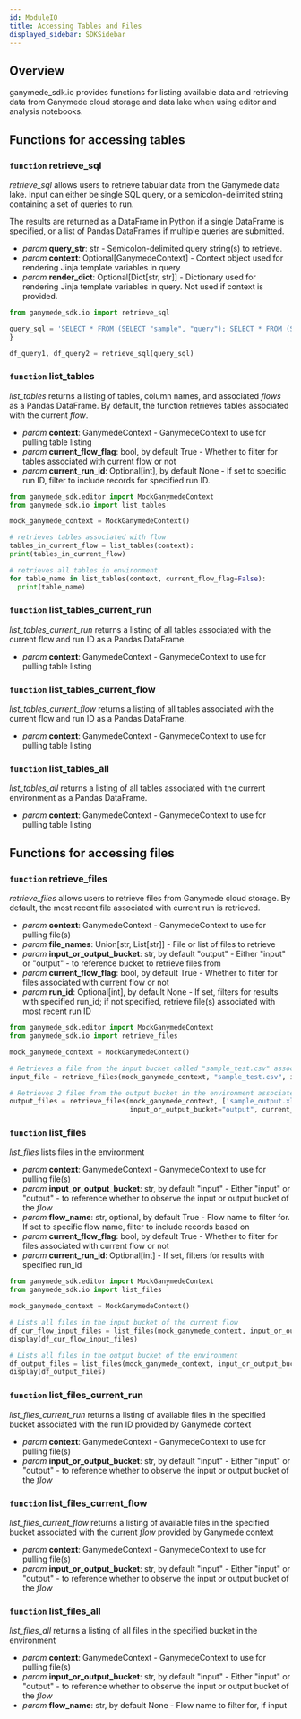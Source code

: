 ```yaml
---
id: ModuleIO
title: Accessing Tables and Files
displayed_sidebar: SDKSidebar
---
```




## Overview

ganymede_sdk.io provides functions for listing available data and retrieving data from Ganymede cloud storage and data lake when using editor and analysis notebooks.

## Functions for accessing tables

### `function` retrieve_sql

_retrieve_sql_ allows users to retrieve tabular data from the Ganymede data lake.  Input can either be single SQL query, or a semicolon-delimited string containing a set of queries to run.

The results are returned as a DataFrame in Python if a single DataFrame is specified, or a list of Pandas DataFrames if multiple queries are submitted.

- _param_ **query_str**: str - Semicolon-delimited query string(s) to retrieve.
- _param_ **context**: Optional[GanymedeContext] - Context object used for rendering Jinja template variables in query
- _param_ **render_dict**: Optional[Dict[str, str]] - Dictionary used for rendering Jinja template variables in query.  Not used if context is provided.

```python
from ganymede_sdk.io import retrieve_sql

query_sql = 'SELECT * FROM (SELECT "sample", "query"); SELECT * FROM (SELECT "sample", "query2")'
}

df_query1, df_query2 = retrieve_sql(query_sql)
```

### `function` list_tables

_list_tables_ returns a listing of tables, column names, and associated _flows_ as a Pandas DataFrame.  By default, the function retrieves tables associated with the current _flow_.

- _param_ **context**: GanymedeContext - GanymedeContext to use for pulling table listing
- _param_ **current_flow_flag**: bool, by default True - Whether to filter for tables associated with current flow or not
- _param_ **current_run_id**: Optional[int], by default None - If set to specific run ID, filter to include records for specified run ID.

```python
from ganymede_sdk.editor import MockGanymedeContext
from ganymede_sdk.io import list_tables

mock_ganymede_context = MockGanymedeContext()

# retrieves tables associated with flow
tables_in_current_flow = list_tables(context):
print(tables_in_current_flow)

# retrieves all tables in environment
for table_name in list_tables(context, current_flow_flag=False):
  print(table_name)
```

### `function` list_tables_current_run

_list_tables_current_run_ returns a listing of all tables associated with the current flow and run ID as a Pandas DataFrame.

- _param_ **context**: GanymedeContext - GanymedeContext to use for pulling table listing

### `function` list_tables_current_flow

_list_tables_current_flow_ returns a listing of all tables associated with the current flow and run ID as a Pandas DataFrame.

- _param_ **context**: GanymedeContext - GanymedeContext to use for pulling table listing

### `function` list_tables_all

_list_tables_all_ returns a listing of all tables associated with the current environment as a Pandas DataFrame.

- _param_ **context**: GanymedeContext - GanymedeContext to use for pulling table listing

## Functions for accessing files

### `function` retrieve_files

_retrieve_files_ allows users to retrieve files from Ganymede cloud storage.  By default, the most recent file associated with current run is retrieved.

- _param_ **context**: GanymedeContext - GanymedeContext to use for pulling file(s)
- _param_ **file_names**: Union[str, List[str]] - File or list of files to retrieve
- _param_ **input_or_output_bucket**: str, by default "output" - Either "input" or "output" - to reference bucket to retrieve files from
- _param_ **current_flow_flag**: bool, by default True - Whether to filter for files associated with current flow or not
- _param_ **run_id**: Optional[int], by default None - If set, filters for results with specified run_id; if not specified, retrieve file(s) associated with most recent run ID

```python
from ganymede_sdk.editor import MockGanymedeContext
from ganymede_sdk.io import retrieve_files

mock_ganymede_context = MockGanymedeContext()

# Retrieves a file from the input bucket called "sample_test.csv" associated with the current flow
input_file = retrieve_files(mock_ganymede_context, "sample_test.csv", input_or_output_bucket="input")

# Retrieves 2 files from the output bucket in the environment associated with most recent run of flow
output_files = retrieve_files(mock_ganymede_context, ['sample_output.xlsx', 'sample_validation.txt'], 
                              input_or_output_bucket="output", current_flow_flag=False)
```

### `function` list_files

_list_files_ lists files in the environment

- _param_ **context**: GanymedeContext - GanymedeContext to use for pulling file(s)
- _param_ **input_or_output_bucket**: str, by default "input" - Either "input" or "output" - to reference whether to observe the input or output bucket of the _flow_
- _param_ **flow_name**: str, optional, by default True - Flow name to filter for.  If set to specific flow name, filter to include records based on
- _param_ **current_flow_flag**: bool, by default True - Whether to filter for files associated with current flow or not
- _param_ **current_run_id**: Optional[int] - If set, filters for results with specified run_id

```python
from ganymede_sdk.editor import MockGanymedeContext
from ganymede_sdk.io import list_files

mock_ganymede_context = MockGanymedeContext()

# Lists all files in the input bucket of the current flow
df_cur_flow_input_files = list_files(mock_ganymede_context, input_or_output_bucket="input")
display(df_cur_flow_input_files)

# Lists all files in the output bucket of the environment
df_output_files = list_files(mock_ganymede_context, input_or_output_bucket="output", current_flow_flag=False):
display(df_output_files)
```

### `function` list_files_current_run

_list_files_current_run_ returns a listing of available files in the specified bucket associated with the run ID provided by Ganymede context

- _param_ **context**: GanymedeContext - GanymedeContext to use for pulling file(s)
- _param_ **input_or_output_bucket**: str, by default "input" - Either "input" or "output" - to reference whether to observe the input or output bucket of the _flow_

### `function` list_files_current_flow

_list_files_current_flow_ returns a listing of available files in the specified bucket associated with the current _flow_ provided by Ganymede context

- _param_ **context**: GanymedeContext - GanymedeContext to use for pulling file(s)
- _param_ **input_or_output_bucket**: str, by default "input" - Either "input" or "output" - to reference whether to observe the input or output bucket of the _flow_

### `function` list_files_all

_list_files_all_ returns a listing of all files in the specified bucket in the environment

- _param_ **context**: GanymedeContext - GanymedeContext to use for pulling file(s)
- _param_ **input_or_output_bucket**: str, by default "input" - Either "input" or "output" - to reference whether to observe the input or output bucket of the _flow_
- _param_ **flow_name**: str, by default None - Flow name to filter for, if input

